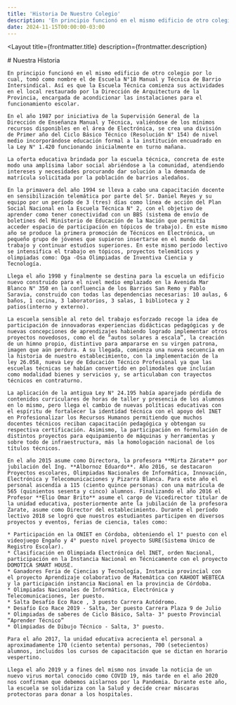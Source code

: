 ```yaml
---
title: 'Historia De Nuestro Colegio'
description: 'En principio funcionó en el mismo edificio de otro colegio por lo cual, tomó como nombre el de Escuela N°18 Manual y Técnica de Barrio Intersindical. Así es que la Escuela Técnica comienza sus actividades en el local restaurado por la Dirección de Arquitectura de la Provincia, encargada de acondicionar las instalaciones para el funcionamiento escolar...'
date: 2024-11-15T00:00:00-03:00
---
```



<Layout
  title={frontmatter.title}
  description={frontmatter.description}
>
  <Section className='prose max-w-none'>
    # Nuestra Historia

    En principio funcionó en el mismo edificio de otro colegio por lo cual, tomó como nombre el de Escuela N°18 Manual y Técnica de Barrio Intersindical. Así es que la Escuela Técnica comienza sus actividades en el local restaurado por la Dirección de Arquitectura de la Provincia, encargada de acondicionar las instalaciones para el funcionamiento escolar.

    En el año 1987 por iniciativa de la Supervisión General de la Dirección de Enseñanza Manual y Técnica, valiéndose de los mínimos recursos disponibles en el área de Electrónica, se crea una división de Primer año del Ciclo Básico Técnico (Resolución N° 154) de nivel medio incorporándose educación formal a la institución encuadrado en la Ley N° 1.420 funcionando inicialmente en turno mañana.

    La oferta educativa brindada por la escuela técnica, concreta de este modo una amplísima labor social abriéndose a la comunidad, atendiendo intereses y necesidades procurando dar solución a la demanda de matrícula solicitada por la población de barrios aledaños.

    En la primavera del año 1994 se lleva a cabo una capacitación docente en sensibilización telemática por parte del Sr. Daniel Reyes y su equipo por un período de 3 (tres) días como línea de acción del Plan Social Nacional en la Escuela Técnica N° 2, con el objetivo de aprender como tener conectividad con un BBS (sistema de envío de boletines del Ministerio de Educación de la Nación que permitía acceder espacio de participación en tópicos de trabajo). En este mismo año se produce la primera promoción de Técnicos en Electrónica, un pequeño grupo de jóvenes que supieron insertarse en el mundo del trabajo y continuar estudios superiores. En este mismo período lectivo se intensifica el trabajo en tópicos, proyectos telemáticos y olimpiadas como: Oga -Osa Olimpiadas de Inventiva Ciencia y Tecnología.

    Llega el año 1998 y finalmente se destina para la escuela un edificio nuevo construido para el nivel medio emplazado en la Avenida Mar Blanco N° 350 en la confluencia de los Barrios San Remo y Pablo Saravia, construido con todas las dependencias necesarias: 10 aulas, 6 baños, 1 cocina, 3 laboratorios, 3 salas, 1 biblioteca y 2 patios(interno y externo).

    La escuela sensible al reto del trabajo esforzado recoge la idea de participación de innovadoras experiencias didácticas pedagógicas y de nuevas concepciones de aprendizajes habiendo logrado implementar otros proyectos novedosos, como el de “autos solares a escala”, la creación de un himno propio, distintivo para ampararse en su virgen patrona, imagen que aún perdura. A su llegada, comienza una nueva secuencia en la historia de nuestro establecimiento, con la implementación de la ley 26.058, nueva Ley de Educación Técnico Profesional ya que las escuelas técnicas se habían convertido en polimodales que incluían como modalidad bienes y servicios y, se articulaban con trayectos técnicos en contraturno.

    La aplicación de la antigua Ley N° 24.195 había aparejado pérdida de contenidos curriculares de horas de taller y presencia de los alumnos en lo mismo, pero llega el cambio de nuevas políticas educativas con el espíritu de fortalecer la identidad técnica con el apoyo del INET en Profesionalizar los Recursos Humanos permitiendo que muchos docentes técnicos reciban capacitación pedagógica y obtengan su respectiva certificación. Asimismo, la participación en formulación de distintos proyectos para equipamiento de máquinas y herramientas y sobre todo de infraestructura, más la homologación nacional de los títulos técnicos.

    En el año 2015 asume como Directora, la profesora **Mirta Zárate** por jubilación del Ing. **Albornoz Eduardo**. Año 2016, se destacaron Proyectos escolares, Olimpiadas Nacionales de Informática, Innovación, Electrónica y Telecomunicaciones y Pizarra Blanca. Para este año el personal ascendía a 115 (ciento quince personas) con una matrícula de 565 (quinientos sesenta y cinco) alumnos. Finalizando el año 2016 el Profesor **Elio Omar Brito** asume el cargo de Vicedirector titular de la unidad educativa, posteriormente ante la jubilación de la profesora Zarate, asume como Director del establecimiento. Durante el período lectivo 2018 se logró que nuestros estudiantes participen en diversos proyectos y eventos, ferias de ciencia, tales como:

    * Participación en la ONIET en Córdoba, obteniendo el 1° puesto con el videojuego Engaño y 4° puesto nivel proyecto SURE(Sistema Unico de Registro Escolar).
    * Clasificación en Olimpiada Electrónica del INET, orden Nacional, participación en la Instancia Nacional en Técnicamente con el proyecto DOMOTICA SMART HOUSE.
    * Ganadores Feria de Ciencias y Tecnología, Instancia provincial con el proyecto Aprendizaje colaborativo de Matemática con KAHOOT WEBTECA y la participación instancia Nacional en la provincia de Córdoba.
    * Olimpiadas Nacionales de Informática, Electrónica y Telecomunicaciones, 1er puesto.
    * Salta Desafío Eco Race , 3 puesto Carrera Autódromo.
    * Desafío Eco Race 2019 - Salta, 3er puesto Carrera Plaza 9 de Julio
    * Olimpiadas de saberes de Ciclo Básico, Salta- 3° puesto Provincial “Aprender Técnico”
    * Olimpiadas de Dibujo Técnico - Salta, 3° puesto.

    Para el año 2017, la unidad educativa acrecienta el personal a aproximadamente 170 (ciento setenta) personas, 700 (setecientos) alumnos, incluidos los cursos de capacitación que se dictan en horario vespertino.

    Llega el año 2019 y a fines del mismo nos invade la noticia de un nuevo virus mortal conocido como COVID 19, más tarde en el año 2020 nos confirman que debemos aislarnos por la Pandemia. Durante este año, la escuela se solidariza con la Salud y decide crear máscaras protectoras para donar a los hospitales.
  </Section>
</Layout>